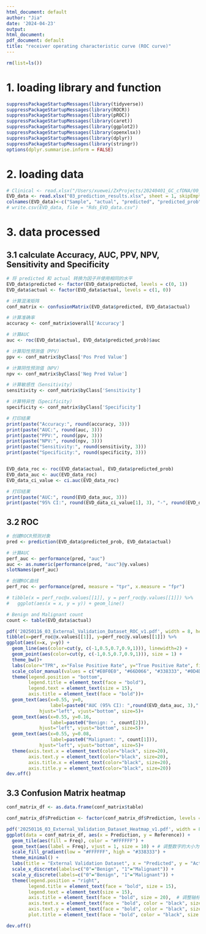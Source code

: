 ---
html_document: default
author: "Jia"
date: '2024-04-23'
output:
html_document:
pdf_document: default
title: "receiver operating characteristic curve (ROC curve)"
---


```{r}
rm(list=ls())
```

# 1. loading library and function
```{r}
suppressPackageStartupMessages(library(tidyverse))
suppressPackageStartupMessages(library(ROCR))
suppressPackageStartupMessages(library(pROC))
suppressPackageStartupMessages(library(caret))
suppressPackageStartupMessages(library(ggplot2))
suppressPackageStartupMessages(library(openxlsx))
suppressPackageStartupMessages(library(dplyr))
suppressPackageStartupMessages(library(stringr))
options(dplyr.summarise.inform = FALSE)
```

# 2. loading data
```{r}
# Clinical <- read.xlsx("/Users/xuewei/ZxProjects/20240401_GC_cfDNA/00_backup/GC_20240423_566_v3_xw.xlsx", sheet = 1, skipEmptyRows = FALSE)
EVD_data <- read.xlsx("03_prediction_results.xlsx", sheet = 1, skipEmptyRows = FALSE, colNames = TRUE)
colnames(EVD_data)<-c("Sample", "actual", "predicted", "predicted_prob")
# write.csv(EVD_data, file = "Rds_EVD_data.csv")

```

# 3. data processed
## 3.1 calculate Accuracy, AUC, PPV, NPV, Sensitivity and Specificity
```{r}
# 将 predicted 和 actual 转换为因子并使用相同的水平
EVD_data$predicted <- factor(EVD_data$predicted, levels = c(0, 1))
EVD_data$actual <- factor(EVD_data$actual, levels = c(1, 0))

# 计算混淆矩阵
conf_matrix <- confusionMatrix(EVD_data$predicted, EVD_data$actual)

# 计算准确率
accuracy <- conf_matrix$overall['Accuracy']

# 计算AUC
auc <- roc(EVD_data$actual, EVD_data$predicted_prob)$auc

# 计算阳性预测值（PPV）
ppv <- conf_matrix$byClass['Pos Pred Value']

# 计算阴性预测值（NPV）
npv <- conf_matrix$byClass['Neg Pred Value']

# 计算敏感性（Sensitivity）
sensitivity <- conf_matrix$byClass['Sensitivity']

# 计算特异性（Specificity）
specificity <- conf_matrix$byClass['Specificity']

# 打印结果
print(paste("Accuracy:", round(accuracy, 3)))
print(paste("AUC:", round(auc, 3)))
print(paste("PPV:", round(ppv, 3)))
print(paste("NPV:", round(npv, 3)))
print(paste("Sensitivity:", round(sensitivity, 3)))
print(paste("Specificity:", round(specificity, 3)))


EVD_data_roc <- roc(EVD_data$actual, EVD_data$predicted_prob)
EVD_data_auc <- auc(EVD_data_roc)
EVD_data_ci_value <- ci.auc(EVD_data_roc)

# 打印结果
print(paste("AUC:", round(EVD_data_auc, 3)))
print(paste("95% CI:", round(EVD_data_ci_value[1], 3), "-", round(EVD_data_ci_value[3], 3)))


```

## 3.2 ROC
```{r}
# 创建ROCR预测对象
pred <- prediction(EVD_data$predicted_prob, EVD_data$actual)

# 计算AUC
perf_auc <- performance(pred, "auc")
auc <- as.numeric(performance(pred, "auc")@y.values)
slotNames(perf_auc)

# 创建ROC曲线
perf_roc <- performance(pred, measure = "tpr", x.measure = "fpr")

# tibble(x = perf_roc@x.values[[1]], y = perf_roc@y.values[[1]]) %>%
#   ggplot(aes(x = x, y = y)) + geom_line()

# Benign and Malignant count
count <- table(EVD_data$actual)

pdf('20250116_03_External_Validation_Dataset_ROC_v1.pdf', width = 8, height = 6)
tibble(x=perf_roc@x.values[[1]], y=perf_roc@y.values[[1]]) %>%
ggplot(aes(x=x, y=y)) + 
  geom_line(aes(color=cut(y, c(-1,0.5,0.7,0.9,1))), linewidth=2) +
  geom_point(aes(color=cut(y, c(-1,0.5,0.7,0.9,1))), size = 1) +
  theme_bw()+
  labs(color="TPR", x="False Positive Rate", y="True Positive Rate", fill = "CV", title = "") + #  (x: 1-Specificity, y: Sensitivity)
  scale_color_manual(values = c("#E0F0E0", "#66D066", "#338333", "#0D4D0D")) + 
  theme(legend.position = "bottom",
        legend.title = element_text(face = "bold"),
        legend.text = element_text(size = 15),
        axis.title = element_text(face = "bold"))+
  geom_text(aes(x=0.55, y=0, 
                label=paste0("AUC (95% CI): ",round(EVD_data_auc, 3)," (",round(EVD_data_ci_value[1], 3), "-", round(EVD_data_ci_value[3], 3),")")), 
            hjust="left", vjust="bottom", size=5)+
  geom_text(aes(x=0.55, y=0.16, 
                label=paste0("Benign: ", count[2])), 
            hjust="left", vjust="bottom", size=5)+
  geom_text(aes(x=0.55, y=0.08, 
                label=paste0("Malignant: ", count[1])),
            hjust="left", vjust="bottom", size=5)+
  theme(axis.text.x = element_text(color="black", size=20),
        axis.text.y = element_text(color="black", size=20),
        axis.title.x = element_text(color="black", size=20),
        axis.title.y = element_text(color="black", size=20))
dev.off()

```

## 3.3 Confusion Matrix heatmap
```{r}
conf_matrix_df <- as.data.frame(conf_matrix$table)

conf_matrix_df$Prediction <- factor(conf_matrix_df$Prediction, levels = c("0", "1"))

pdf('20250116_03_External_Validation_Dataset_Heatmap_v1.pdf', width = 8, height = 6)
ggplot(data = conf_matrix_df, aes(x = Prediction, y = Reference)) +
  geom_tile(aes(fill = Freq), color = "#FFFFFF") +
  geom_text(aes(label = Freq), vjust = 1, size = 10) + # 调整数字的大小为15
  scale_fill_gradient(low = "#FFFFFF", high = "#338333") +
  theme_minimal() +
  labs(title = "External Validation Dataset", x = "Predicted", y = "Actual") +
  scale_x_discrete(labels=c("0"="Benign", "1"="Malignant")) +
  scale_y_discrete(labels=c("0"="Benign", "1"="Malignant")) +
  theme(legend.position = "right",
        legend.title = element_text(face = "bold", size = 15),
        legend.text = element_text(size = 15),
        axis.title = element_text(face = "bold", size = 20),  # 调整轴标题字号
        axis.text.x = element_text(face = "bold", color = "black", size = 20),  # 调整x轴标签字号
        axis.text.y = element_text(face = "bold", color = "black", size = 20),  # 调整y轴标签字号
        plot.title = element_text(face = "bold", color = "black", size = 20))  # 调整图标题字号

dev.off()

```

